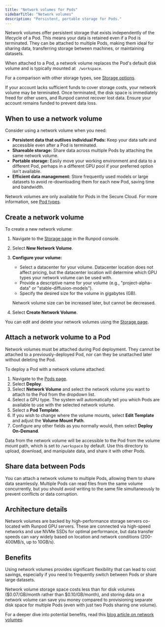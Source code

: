 ```yaml
---
title: "Network volumes for Pods"
sidebarTitle: "Network volumes"
description: "Persistent, portable storage for Pods."
---
```


Network volumes offer persistent storage that exists independently of the lifecycle of a Pod. This means your data is retained even if a Pod is terminated. They can be attached to multiple Pods, making them ideal for sharing data, transferring storage between machines, or maintaining datasets.

When attached to a Pod, a network volume replaces the Pod's default disk volume and is typically mounted at ` /workspace`.

For a comparison with other storage types, see [Storage options](/pods/storage/types).

<Warning>

If your account lacks sufficient funds to cover storage costs, your network volume may be terminated. Once terminated, the disk space is immediately freed for other users, and Runpod cannot recover lost data. Ensure your account remains funded to prevent data loss.

</Warning>

## When to use a network volume

Consider using a network volume when you need:

*   **Persistent data that outlives individual Pods:** Keep your data safe and accessible even after a Pod is terminated.
*   **Shareable storage:** Share data across multiple Pods by attaching the same network volume.
*   **Portable storage:** Easily move your working environment and data to a different Pod, perhaps in a different GPU pool if your preferred option isn't available.
*   **Efficient data management:** Store frequently used models or large datasets to avoid re-downloading them for each new Pod, saving time and bandwidth.

<Note>

  Network volumes are only available for Pods in the Secure Cloud. For more information, see [Pod types](/pods/overview#pod-types).

</Note>

## Create a network volume

To create a new network volume:

1.  Navigate to the [Storage page](https://www.console.runpod.io/user/storage) in the Runpod console.
2.  Select **New Network Volume**.
3.  **Configure your volume:**
    * Select a datacenter for your volume. Datacenter location does not affect pricing, but the datacenter location will determine which GPU types your network volume can be used with.
    *   Provide a descriptive name for your volume (e.g., "project-alpha-data" or "stable-diffusion-models").
    *   Specify the desired size for the volume in gigabytes (GB).
    
    <Warning>
    
    Network volume size can be increased later, but cannot be decreased.
    
    </Warning>

4.  Select **Create Network Volume**.

You can edit and delete your network volumes using the [Storage page](https://www.console.runpod.io/user/storage).

## Attach a network volume to a Pod

<Note>

Network volumes must be attached during Pod deployment. They cannot be attached to a previously-deployed Pod, nor can they be unattached later without deleting the Pod.

</Note>

To deploy a Pod with a network volume attached:

1. Navigate to the [Pods page](https://www.console.runpod.io/pods).
2. Select **Deploy**.
3. Select **Network Volume** and select the network volume you want to attach to the Pod from the dropdown list.
4. Select a GPU type. The system will automatically tell you which Pods are available to use with the selected network volume.
5. Select a **Pod Template**.
5. If you wish to change where the volume mounts, select **Edit Template** and adjust the **Volume Mount Path**.
4. Configure any other fields as you normally would, then select **Deploy On-Demand**.

Data from the network volume will be accessible to the Pod from the volume mount path, which is set to `/workspace` by default. Use this directory to upload, download, and manipulate data, and share it with other Pods.

## Share data between Pods

You can attach a network volume to multiple Pods, allowing them to share data seamlessly. Multiple Pods can read files from the same volume concurrently, but you should avoid writing to the same file simultaneously to prevent conflicts or data corruption.

## Architecture details

Network volumes are backed by high-performance storage servers co-located with Runpod GPU servers. These are connected via high-speed networks and use NVMe SSDs for optimal performance, but data transfer speeds can vary widely based on location and network conditions (200-400MB/s, up to 10GB/s).

## Benefits

Using network volumes provides significant flexibility that can lead to cost savings, especially if you need to frequently switch between Pods or share large datasets.

Network volume storage space costs less than for disk volumes (\$0.07/GB/month rather than \$0.10/GB/month), and storing data on a network volume can save you money compared to provisioning separate disk space for multiple Pods (even with just two Pods sharing one volume).

For a deeper dive into potential benefits, read this [blog article on network volumes](https://blog.runpod.io/four-reasons-to-set-up-a/).
